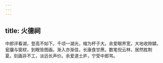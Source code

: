 ```yaml
---
---
---
```

title: 火德祠
---







中郎评看湖，登高不如下。千顷一湖光，缩为杯子大。余爱眼界宽，大地收隙罅。瓮牖与窗棂，到眼皆图画。渐入亦渐佳，长康食甘蔗。数笔倪云林，居然胜荆 夏。刻画非不工，淡远长声价。余爱道士庐，宁受中郎骂。
